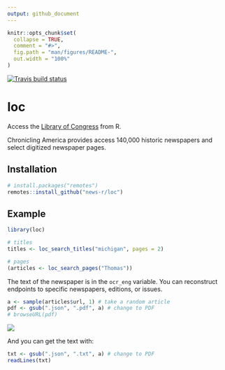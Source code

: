 ```yaml
---
output: github_document
---
```


<!-- README.md is generated from README.Rmd. Please edit that file -->

```r
knitr::opts_chunk$set(
  collapse = TRUE,
  comment = "#>",
  fig.path = "man/figures/README-",
  out.width = "100%"
)
```

<!-- badges: start -->
[![Travis build status](https://travis-ci.org/news-r/loc.svg?branch=master)](https://travis-ci.org/news-r/loc)
<!-- badges: end -->

# loc

Access the [Library of Congress](https://chroniclingamerica.loc.gov) from R.

Chronicling America provides access 140,000 historic newspapers and select digitized newspaper pages.

## Installation

``` r
# install.packages("remotes")
remotes::install_github("news-r/loc")
```

## Example

```r
library(loc)

# titles
titles <- loc_search_titles("michigan", pages = 2)

# pages
(articles <- loc_search_pages("Thomas"))
```

The text of the newspaper is in the `ocr_eng` variable. You can reconstruct endpoints to specific newspapers, editions, or issues.

```r
a <- sample(articles$url, 1) # take a random article
pdf <- gsub(".json", ".pdf", a) # change to PDF
# browseURL(pdf)
```

![](loc.png)

And you can get the text with:

```r
txt <- gsub(".json", ".txt", a) # change to PDF
readLines(txt)
```